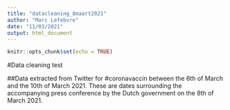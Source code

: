 ```yaml
---
title: "datacleaning_8maart2021"
author: "Marc Lefebvre"
date: "11/03/2021"
output: html_document
---
```


```r
knitr::opts_chunk$set(echo = TRUE)
```

#Data cleaning test

##Data extracted from Twitter for #coronavaccin between the 6th of March and the 10th of March 2021. These are dates surrounding the accompanying press conference by the Dutch government on the 8th of March 2021.

```{}


```







